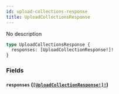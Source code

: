 ```yaml
---
id: upload-collections-response
title: UploadCollectionsResponse
---
```


No description

```graphql
type UploadCollectionsResponse {
  responses: [UploadCollectionResponse!]!
}
```

### Fields

#### `responses` ([`[UploadCollectionResponse!]!`](/docs/graphql/objects/upload-collection-response))
